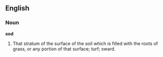==English==

===Noun===

'''sod'''

#That stratum of the surface of the soil which is filled with the roots of grass, or any portion of that surface; turf; sward.
